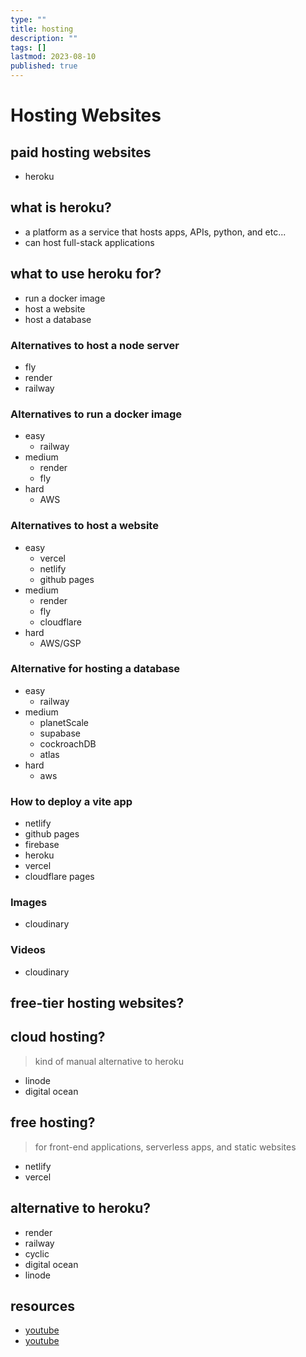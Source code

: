 ```yaml
---
type: ""
title: hosting
description: ""
tags: []
lastmod: 2023-08-10
published: true
---
```


# Hosting Websites

## paid hosting websites

- heroku

## what is heroku?

- a platform as a service that hosts apps, APIs, python, and etc...
- can host full-stack applications

## what to use heroku for?

- run a docker image
- host a website
- host a database

### Alternatives to host a node server

- fly
- render
- railway

### Alternatives to run a docker image

- easy
  - railway
- medium
  - render
  - fly
- hard
  - AWS

### Alternatives to host a website

- easy
  - vercel
  - netlify
  - github pages
- medium
  - render
  - fly
  - cloudflare
- hard
  - AWS/GSP

### Alternative for hosting a database

- easy
  - railway
- medium
  - planetScale
  - supabase
  - cockroachDB
  - atlas
- hard
  - aws

### How to deploy a vite app

- netlify
- github pages
- firebase
- heroku
- vercel
- cloudflare pages

### Images

- cloudinary

### Videos

- cloudinary

## free-tier hosting websites?

## cloud hosting?

> kind of manual alternative to heroku

- linode
- digital ocean

## free hosting?

> for front-end applications, serverless apps, and static websites

- netlify
- vercel

## alternative to heroku?

- render
- railway
- cyclic
- digital ocean
- linode

## resources

- [youtube](https://youtu.be/prjMJtXCR-g)
- [youtube](https://youtu.be/MusIvEKjqsc)
